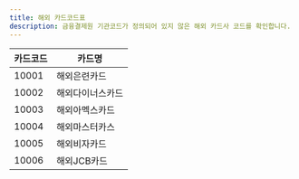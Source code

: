 ```yaml
---
title: 해외 카드코드표
description: 금융결제원 기관코드가 정의되어 있지 않은 해외 카드사 코드를 확인합니다.
---
```


| 카드코드  | 카드명                                     |
|---------| ---------------------------------------- |
| 10001   | 해외은련카드                                 |
| 10002   | 해외다이너스카드                                |
| 10003   | 해외아멕스카드                                |
| 10004   | 해외마스터카스                                |
| 10005   | 해외비자카드                                 |
| 10006   | 해외JCB카드                                 |
